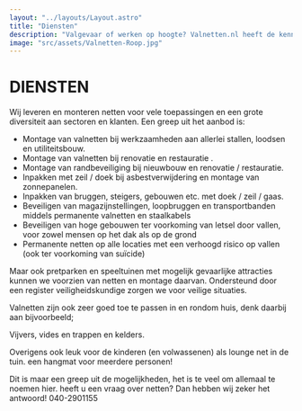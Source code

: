 ```yaml
---
layout: "../layouts/Layout.astro"
title: "Diensten"
description: "Valgevaar of werken op hoogte? Valnetten.nl heeft de kennis, materialen en monteurs om u hierbij te helpen."
image: "src/assets/Valnetten-Roop.jpg"
---
```


# DIENSTEN

Wij leveren en monteren netten voor vele toepassingen en een grote diversiteit aan sectoren en klanten. Een greep uit het aanbod is:

- Montage van valnetten bij werkzaamheden aan allerlei stallen, loodsen en utiliteitsbouw.
- Montage van valnetten bij renovatie en restauratie .
- Montage van randbeveiliging bij nieuwbouw en renovatie / restauratie.
- Inpakken met zeil / doek bij asbestverwijdering en montage van zonnepanelen.
- Inpakken van bruggen, steigers, gebouwen etc. met doek / zeil / gaas.
- Beveiligen van magazijnstellingen, loopbruggen en transportbanden middels permanente valnetten en staalkabels
- Beveiligen van hoge gebouwen ter voorkoming van letsel door vallen, voor zowel mensen op het dak als op de grond
- Permanente netten op alle locaties met een verhoogd risico op vallen (ook ter voorkoming van suïcide)

Maar ook pretparken en speeltuinen met mogelijk gevaarlijke attracties kunnen we voorzien van netten en montage daarvan. Ondersteund door een register veiligheidskundige zorgen we voor veilige situaties.

Valnetten zijn ook zeer goed toe te passen in en rondom huis, denk daarbij aan bijvoorbeeld;

Vijvers, vides en trappen en kelders.

Overigens ook leuk voor de kinderen (en volwassenen) als lounge net in de tuin. een hangmat voor meerdere personen!

Dit is maar een greep uit de mogelijkheden, het is te veel om allemaal te noemen hier.
heeft u een vraag over netten? Dan hebben wij zeker het antwoord!
040-2901155
